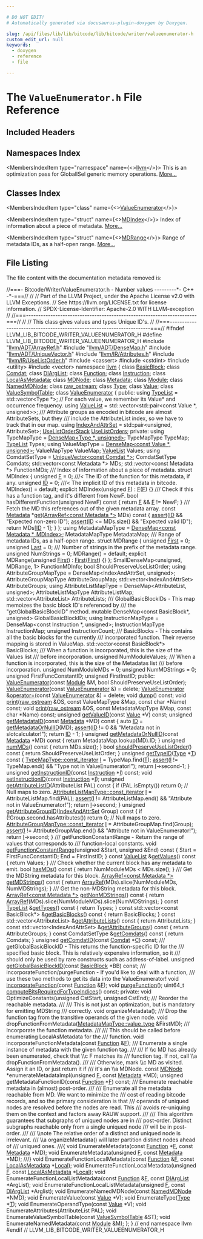 ```yaml
---

# DO NOT EDIT!
# Automatically generated via docusaurus-plugin-doxygen by Doxygen.

slug: /api/files/lib/lib/bitcode/lib/bitcode/writer/valueenumerator-h
custom_edit_url: null
keywords:
  - doxygen
  - reference
  - file

---
```





# The `ValueEnumerator.h` File Reference

<DoxygenPage pluginConfig={pluginConfig}>



## Included Headers

<IncludesList>
<IncludesListItem
  filePath="llvm/ADT/ArrayRef.h"
  permalink="/docs/api/files/include/include/llvm/include/llvm/adt/arrayref-h"
  isLocal="true" />
<IncludesListItem
  filePath="llvm/ADT/DenseMap.h"
  permalink="/docs/api/files/include/include/llvm/include/llvm/adt/densemap-h"
  isLocal="true" />
<IncludesListItem
  filePath="llvm/ADT/UniqueVector.h"
  permalink="/docs/api/files/include/include/llvm/include/llvm/adt/uniquevector-h"
  isLocal="true" />
<IncludesListItem
  filePath="llvm/IR/Attributes.h"
  permalink="/docs/api/files/include/include/llvm/include/llvm/ir/attributes-h"
  isLocal="true" />
<IncludesListItem
  filePath="llvm/IR/UseListOrder.h"
  permalink="/docs/api/files/include/include/llvm/include/llvm/ir/uselistorder-h"
  isLocal="true" />
<IncludesListItem
  filePath="cassert"
  permalink=""
  isLocal="false" />
<IncludesListItem
  filePath="cstdint"
  permalink=""
  isLocal="false" />
<IncludesListItem
  filePath="utility"
  permalink=""
  isLocal="false" />
<IncludesListItem
  filePath="vector"
  permalink=""
  isLocal="false" />
</IncludesList>

## Namespaces Index

<MembersIndex>

<MembersIndexItem
  type="namespace"
  name={<><a href="/docs/api/namespaces/llvm">llvm</a></>}>
This is an optimization pass for GlobalISel generic memory operations. <a href="/docs/api/namespaces/llvm/#details">More...</a>
</MembersIndexItem>

</MembersIndex>

## Classes Index

<MembersIndex>

<MembersIndexItem
  type="class"
  name={<><a href="/docs/api/classes/llvm/valueenumerator">ValueEnumerator</a></>}>
</MembersIndexItem>

<MembersIndexItem
  type="struct"
  name={<><a href="/docs/api/structs/llvm/valueenumerator/mdindex">MDIndex</a></>}>
Index of information about a piece of metadata. <a href="/docs/api/structs/llvm/valueenumerator/mdindex/#details">More...</a>
</MembersIndexItem>

<MembersIndexItem
  type="struct"
  name={<><a href="/docs/api/structs/llvm/valueenumerator/mdrange">MDRange</a></>}>
Range of metadata IDs, as a half-open range. <a href="/docs/api/structs/llvm/valueenumerator/mdrange/#details">More...</a>
</MembersIndexItem>

</MembersIndex>


## File Listing

The file content with the documentation metadata removed is:

<ProgramListing>

<Link id="l00001" /><CodeLine lineNumber="1"><span class="doxyHighlightComment">//===- Bitcode/Writer/ValueEnumerator.h - Number values ---------&#42;- C++ -&#42;-===//</span></CodeLine>
<Link id="l00002" /><CodeLine lineNumber="2"><span class="doxyHighlightComment">//</span></CodeLine>
<Link id="l00003" /><CodeLine lineNumber="3"><span class="doxyHighlightComment">// Part of the LLVM Project, under the Apache License v2.0 with LLVM Exceptions.</span></CodeLine>
<Link id="l00004" /><CodeLine lineNumber="4"><span class="doxyHighlightComment">// See https://llvm.org/LICENSE.txt for license information.</span></CodeLine>
<Link id="l00005" /><CodeLine lineNumber="5"><span class="doxyHighlightComment">// SPDX-License-Identifier: Apache-2.0 WITH LLVM-exception</span></CodeLine>
<Link id="l00006" /><CodeLine lineNumber="6"><span class="doxyHighlightComment">//</span></CodeLine>
<Link id="l00007" /><CodeLine lineNumber="7"><span class="doxyHighlightComment">//===----------------------------------------------------------------------===//</span></CodeLine>
<Link id="l00008" /><CodeLine lineNumber="8"><span class="doxyHighlightComment">//</span></CodeLine>
<Link id="l00009" /><CodeLine lineNumber="9"><span class="doxyHighlightComment">// This class gives values and types Unique ID&#39;s.</span></CodeLine>
<Link id="l00010" /><CodeLine lineNumber="10"><span class="doxyHighlightComment">//</span></CodeLine>
<Link id="l00011" /><CodeLine lineNumber="11"><span class="doxyHighlightComment">//===----------------------------------------------------------------------===//</span></CodeLine>
<Link id="l00012" /><CodeLine lineNumber="12"></CodeLine>
<Link id="l00013" /><CodeLine lineNumber="13"><span class="doxyHighlightPreprocessor">#ifndef LLVM&#95;LIB&#95;BITCODE&#95;WRITER&#95;VALUEENUMERATOR&#95;H</span></CodeLine>
<Link id="l00014" /><CodeLine lineNumber="14"><span class="doxyHighlightPreprocessor">#define LLVM&#95;LIB&#95;BITCODE&#95;WRITER&#95;VALUEENUMERATOR&#95;H</span></CodeLine>
<Link id="l00015" /><CodeLine lineNumber="15"></CodeLine>
<Link id="l00016" /><CodeLine lineNumber="16"><span class="doxyHighlightPreprocessor">#include &quot;<a href="/docs/api/files/include/include/llvm/include/llvm/adt/arrayref-h">llvm/ADT/ArrayRef.h</a>&quot;</span></CodeLine>
<Link id="l00017" /><CodeLine lineNumber="17"><span class="doxyHighlightPreprocessor">#include &quot;<a href="/docs/api/files/include/include/llvm/include/llvm/adt/densemap-h">llvm/ADT/DenseMap.h</a>&quot;</span></CodeLine>
<Link id="l00018" /><CodeLine lineNumber="18"><span class="doxyHighlightPreprocessor">#include &quot;<a href="/docs/api/files/include/include/llvm/include/llvm/adt/uniquevector-h">llvm/ADT/UniqueVector.h</a>&quot;</span></CodeLine>
<Link id="l00019" /><CodeLine lineNumber="19"><span class="doxyHighlightPreprocessor">#include &quot;<a href="/docs/api/files/include/include/llvm/include/llvm/ir/attributes-h">llvm/IR/Attributes.h</a>&quot;</span></CodeLine>
<Link id="l00020" /><CodeLine lineNumber="20"><span class="doxyHighlightPreprocessor">#include &quot;<a href="/docs/api/files/include/include/llvm/include/llvm/ir/uselistorder-h">llvm/IR/UseListOrder.h</a>&quot;</span></CodeLine>
<Link id="l00021" /><CodeLine lineNumber="21"><span class="doxyHighlightPreprocessor">#include &lt;cassert&gt;</span></CodeLine>
<Link id="l00022" /><CodeLine lineNumber="22"><span class="doxyHighlightPreprocessor">#include &lt;cstdint&gt;</span></CodeLine>
<Link id="l00023" /><CodeLine lineNumber="23"><span class="doxyHighlightPreprocessor">#include &lt;utility&gt;</span></CodeLine>
<Link id="l00024" /><CodeLine lineNumber="24"><span class="doxyHighlightPreprocessor">#include &lt;vector&gt;</span></CodeLine>
<Link id="l00025" /><CodeLine lineNumber="25"></CodeLine>
<Link id="l00026" /><CodeLine lineNumber="26"><span class="doxyHighlightKeyword">namespace </span><span class="doxyHighlight"><a href="/docs/api/namespaces/llvm">llvm</a> &#123;</span></CodeLine>
<Link id="l00027" /><CodeLine lineNumber="27"></CodeLine>
<Link id="l00028" /><CodeLine lineNumber="28"><span class="doxyHighlightKeyword">class </span><span class="doxyHighlight"><a href="/docs/api/classes/llvm/basicblock">BasicBlock</a>;</span></CodeLine>
<Link id="l00029" /><CodeLine lineNumber="29"><span class="doxyHighlightKeyword">class </span><span class="doxyHighlight"><a href="/docs/api/classes/llvm/comdat">Comdat</a>;</span></CodeLine>
<Link id="l00030" /><CodeLine lineNumber="30"><span class="doxyHighlightKeyword">class </span><span class="doxyHighlight"><a href="/docs/api/classes/llvm/diarglist">DIArgList</a>;</span></CodeLine>
<Link id="l00031" /><CodeLine lineNumber="31"><span class="doxyHighlightKeyword">class </span><span class="doxyHighlight"><a href="/docs/api/classes/llvm/function">Function</a>;</span></CodeLine>
<Link id="l00032" /><CodeLine lineNumber="32"><span class="doxyHighlightKeyword">class </span><span class="doxyHighlight"><a href="/docs/api/classes/llvm/instruction">Instruction</a>;</span></CodeLine>
<Link id="l00033" /><CodeLine lineNumber="33"><span class="doxyHighlightKeyword">class </span><span class="doxyHighlight"><a href="/docs/api/classes/llvm/localasmetadata">LocalAsMetadata</a>;</span></CodeLine>
<Link id="l00034" /><CodeLine lineNumber="34"><span class="doxyHighlightKeyword">class </span><span class="doxyHighlight"><a href="/docs/api/classes/llvm/mdnode">MDNode</a>;</span></CodeLine>
<Link id="l00035" /><CodeLine lineNumber="35"><span class="doxyHighlightKeyword">class </span><span class="doxyHighlight"><a href="/docs/api/classes/llvm/metadata">Metadata</a>;</span></CodeLine>
<Link id="l00036" /><CodeLine lineNumber="36"><span class="doxyHighlightKeyword">class </span><span class="doxyHighlight"><a href="/docs/api/classes/llvm/module">Module</a>;</span></CodeLine>
<Link id="l00037" /><CodeLine lineNumber="37"><span class="doxyHighlightKeyword">class </span><span class="doxyHighlight"><a href="/docs/api/classes/llvm/namedmdnode">NamedMDNode</a>;</span></CodeLine>
<Link id="l00038" /><CodeLine lineNumber="38"><span class="doxyHighlightKeyword">class </span><span class="doxyHighlight"><a href="/docs/api/classes/llvm/raw-ostream">raw&#95;ostream</a>;</span></CodeLine>
<Link id="l00039" /><CodeLine lineNumber="39"><span class="doxyHighlightKeyword">class </span><span class="doxyHighlight"><a href="/docs/api/classes/llvm/type">Type</a>;</span></CodeLine>
<Link id="l00040" /><CodeLine lineNumber="40"><span class="doxyHighlightKeyword">class </span><span class="doxyHighlight"><a href="/docs/api/classes/llvm/value">Value</a>;</span></CodeLine>
<Link id="l00041" /><CodeLine lineNumber="41"><span class="doxyHighlightKeyword">class </span><span class="doxyHighlight"><a href="/docs/api/classes/llvm/valuesymboltable">ValueSymbolTable</a>;</span></CodeLine>
<Link id="l00042" /><CodeLine lineNumber="42"></CodeLine>
<Link id="l00043" /><CodeLine lineNumber="43" lineLink="/docs/api/classes/llvm/valueenumerator"><span class="doxyHighlightKeyword">class </span><span class="doxyHighlight"><a href="/docs/api/classes/llvm/valueenumerator/#a943584f0c65b24cfb9cbbca6d86fa75a">ValueEnumerator</a> &#123;</span></CodeLine>
<Link id="l00044" /><CodeLine lineNumber="44"><span class="doxyHighlightKeyword">public</span><span class="doxyHighlight">:</span></CodeLine>
<Link id="l00045" /><CodeLine lineNumber="45" lineLink="/docs/api/classes/llvm/valueenumerator/#af1f12b99eeccb9b1dd4472bcefabad1b"><span class="doxyHighlight">  </span><span class="doxyHighlightKeyword">using </span><span class="doxyHighlight"><a href="/docs/api/classes/llvm/valueenumerator/#af1f12b99eeccb9b1dd4472bcefabad1b">TypeList</a> = std::vector&lt;Type &#42;&gt;;</span></CodeLine>
<Link id="l00046" /><CodeLine lineNumber="46"></CodeLine>
<Link id="l00047" /><CodeLine lineNumber="47"><span class="doxyHighlight">  </span><span class="doxyHighlightComment">// For each value, we remember its Value&#42; and occurrence frequency.</span></CodeLine>
<Link id="l00048" /><CodeLine lineNumber="48" lineLink="/docs/api/classes/llvm/valueenumerator/#a0fe0a0018aa9c5260a799727afa6c079"><span class="doxyHighlight">  </span><span class="doxyHighlightKeyword">using </span><span class="doxyHighlight"><a href="/docs/api/classes/llvm/valueenumerator/#a0fe0a0018aa9c5260a799727afa6c079">ValueList</a> = std::vector&lt;std::pair&lt;const Value &#42;, unsigned&gt;&gt;;</span></CodeLine>
<Link id="l00049" /><CodeLine lineNumber="49"></CodeLine>
<Link id="l00050" /><CodeLine lineNumber="50"><span class="doxyHighlightComment">  /// Attribute groups as encoded in bitcode are almost AttributeSets, but they</span></CodeLine>
<Link id="l00051" /><CodeLine lineNumber="51"><span class="doxyHighlightComment">  /// include the AttributeList index, so we have to track that in our map.</span></CodeLine>
<Link id="l00052" /><CodeLine lineNumber="52" lineLink="/docs/api/classes/llvm/valueenumerator/#af5fc71f83729ad4bf795aa0ef06b2e11"><span class="doxyHighlight">  </span><span class="doxyHighlightKeyword">using </span><span class="doxyHighlight"><a href="/docs/api/classes/llvm/valueenumerator/#af5fc71f83729ad4bf795aa0ef06b2e11">IndexAndAttrSet</a> = std::pair&lt;unsigned, AttributeSet&gt;;</span></CodeLine>
<Link id="l00053" /><CodeLine lineNumber="53"></CodeLine>
<Link id="l00054" /><CodeLine lineNumber="54" lineLink="/docs/api/classes/llvm/valueenumerator/#a27e5f9f24424e3eb4c56c3531f51dad4"><span class="doxyHighlight">  <a href="/docs/api/namespaces/llvm/#a9a43e3984f6c051e29ffdf7b92db894f">UseListOrderStack</a> <a href="/docs/api/classes/llvm/valueenumerator/#a27e5f9f24424e3eb4c56c3531f51dad4">UseListOrders</a>;</span></CodeLine>
<Link id="l00055" /><CodeLine lineNumber="55"></CodeLine>
<Link id="l00056" /><CodeLine lineNumber="56"><span class="doxyHighlightKeyword">private</span><span class="doxyHighlight">:</span></CodeLine>
<Link id="l00057" /><CodeLine lineNumber="57"><span class="doxyHighlight">  </span><span class="doxyHighlightKeyword">using </span><span class="doxyHighlight">TypeMapType = <a href="/docs/api/classes/llvm/densemap">DenseMap&lt;Type &#42;, unsigned&gt;</a>;</span></CodeLine>
<Link id="l00058" /><CodeLine lineNumber="58"><span class="doxyHighlight">  TypeMapType TypeMap;</span></CodeLine>
<Link id="l00059" /><CodeLine lineNumber="59"><span class="doxyHighlight">  <a href="/docs/api/classes/llvm/valueenumerator/#af1f12b99eeccb9b1dd4472bcefabad1b">TypeList</a> Types;</span></CodeLine>
<Link id="l00060" /><CodeLine lineNumber="60"></CodeLine>
<Link id="l00061" /><CodeLine lineNumber="61"><span class="doxyHighlight">  </span><span class="doxyHighlightKeyword">using </span><span class="doxyHighlight">ValueMapType = <a href="/docs/api/classes/llvm/densemap">DenseMap&lt;const Value &#42;, unsigned&gt;</a>;</span></CodeLine>
<Link id="l00062" /><CodeLine lineNumber="62"><span class="doxyHighlight">  ValueMapType ValueMap;</span></CodeLine>
<Link id="l00063" /><CodeLine lineNumber="63"><span class="doxyHighlight">  <a href="/docs/api/classes/llvm/valueenumerator/#a0fe0a0018aa9c5260a799727afa6c079">ValueList</a> Values;</span></CodeLine>
<Link id="l00064" /><CodeLine lineNumber="64"></CodeLine>
<Link id="l00065" /><CodeLine lineNumber="65"><span class="doxyHighlight">  </span><span class="doxyHighlightKeyword">using </span><span class="doxyHighlight">ComdatSetType = <a href="/docs/api/classes/llvm/uniquevector">UniqueVector&lt;const Comdat &#42;&gt;</a>;</span></CodeLine>
<Link id="l00066" /><CodeLine lineNumber="66"><span class="doxyHighlight">  ComdatSetType Comdats;</span></CodeLine>
<Link id="l00067" /><CodeLine lineNumber="67"></CodeLine>
<Link id="l00068" /><CodeLine lineNumber="68"><span class="doxyHighlight">  std::vector&lt;const Metadata &#42;&gt; MDs;</span></CodeLine>
<Link id="l00069" /><CodeLine lineNumber="69"><span class="doxyHighlight">  std::vector&lt;const Metadata &#42;&gt; FunctionMDs;</span></CodeLine>
<Link id="l00070" /><CodeLine lineNumber="70"></CodeLine>
<Link id="l00071" /><CodeLine lineNumber="71"><span class="doxyHighlightComment">  /// Index of information about a piece of metadata.</span></CodeLine>
<Link id="l00072" /><CodeLine lineNumber="72"><span class="doxyHighlight">  </span><span class="doxyHighlightKeyword">struct </span><span class="doxyHighlight">MDIndex &#123;</span></CodeLine>
<Link id="l00073" /><CodeLine lineNumber="73"><span class="doxyHighlight">    </span><span class="doxyHighlightKeywordType">unsigned</span><span class="doxyHighlight"> <a href="/docs/api/files/lib/lib/support/md5-cpp/#a96d73bbd7af15cb1fc38c3f4a3bd82e9">F</a> = 0;  </span><span class="doxyHighlightComment">///&lt; The ID of the function for this metadata, if any.</span></CodeLine>
<Link id="l00074" /><CodeLine lineNumber="74"><span class="doxyHighlight">    </span><span class="doxyHighlightKeywordType">unsigned</span><span class="doxyHighlight"> <a href="/docs/api/namespaces/llvm/callingconv/#abdf8cf606905c10634e831390981b0ed">ID</a> = 0; </span><span class="doxyHighlightComment">///&lt; The implicit ID of this metadata in bitcode.</span></CodeLine>
<Link id="l00075" /><CodeLine lineNumber="75"></CodeLine>
<Link id="l00076" /><CodeLine lineNumber="76"><span class="doxyHighlight">    MDIndex() = </span><span class="doxyHighlightKeywordFlow">default</span><span class="doxyHighlight">;</span></CodeLine>
<Link id="l00077" /><CodeLine lineNumber="77"><span class="doxyHighlight">    </span><span class="doxyHighlightKeyword">explicit</span><span class="doxyHighlight"> MDIndex(</span><span class="doxyHighlightKeywordType">unsigned</span><span class="doxyHighlight"> <a href="/docs/api/files/lib/lib/support/md5-cpp/#a96d73bbd7af15cb1fc38c3f4a3bd82e9">F</a>) : <a href="/docs/api/files/lib/lib/support/md5-cpp/#a96d73bbd7af15cb1fc38c3f4a3bd82e9">F</a>(<a href="/docs/api/files/lib/lib/support/md5-cpp/#a96d73bbd7af15cb1fc38c3f4a3bd82e9">F</a>) &#123;&#125;</span></CodeLine>
<Link id="l00078" /><CodeLine lineNumber="78"></CodeLine>
<Link id="l00079" /><CodeLine lineNumber="79"><span class="doxyHighlightComment">    /// Check if this has a function tag, and it&#39;s different from NewF.</span></CodeLine>
<Link id="l00080" /><CodeLine lineNumber="80"><span class="doxyHighlight">    </span><span class="doxyHighlightKeywordType">bool</span><span class="doxyHighlight"> hasDifferentFunction(</span><span class="doxyHighlightKeywordType">unsigned</span><span class="doxyHighlight"> NewF)</span><span class="doxyHighlightKeyword"> const </span><span class="doxyHighlight">&#123; </span><span class="doxyHighlightKeywordFlow">return</span><span class="doxyHighlight"> <a href="/docs/api/files/lib/lib/support/md5-cpp/#a96d73bbd7af15cb1fc38c3f4a3bd82e9">F</a> &amp;&amp; <a href="/docs/api/files/lib/lib/support/md5-cpp/#a96d73bbd7af15cb1fc38c3f4a3bd82e9">F</a> != NewF; &#125;</span></CodeLine>
<Link id="l00081" /><CodeLine lineNumber="81"></CodeLine>
<Link id="l00082" /><CodeLine lineNumber="82"><span class="doxyHighlightComment">    /// Fetch the MD this references out of the given metadata array.</span></CodeLine>
<Link id="l00083" /><CodeLine lineNumber="83"><span class="doxyHighlight">    </span><span class="doxyHighlightKeyword">const</span><span class="doxyHighlight"> <a href="/docs/api/classes/llvm/metadata">Metadata</a> &#42;<a href="/docs/api/namespaces/llvm/#a73257f51950d9ea50955e3fb9c724a25">get</a>(<a href="/docs/api/classes/llvm/arrayref">ArrayRef&lt;const Metadata &#42;&gt;</a> MDs)</span><span class="doxyHighlightKeyword"> const </span><span class="doxyHighlight">&#123;</span></CodeLine>
<Link id="l00084" /><CodeLine lineNumber="84"><span class="doxyHighlight">      <a href="/docs/api/files/lib/lib/target/lib/target/amdgpu/silowercontrolflow-cpp/#a4868c5d81c5ccc98c47aeab6244346a0">assert</a>(<a href="/docs/api/namespaces/llvm/callingconv/#abdf8cf606905c10634e831390981b0ed">ID</a> &amp;&amp; </span><span class="doxyHighlightStringLiteral">&quot;Expected non-zero ID&quot;</span><span class="doxyHighlight">);</span></CodeLine>
<Link id="l00085" /><CodeLine lineNumber="85"><span class="doxyHighlight">      <a href="/docs/api/files/lib/lib/target/lib/target/amdgpu/silowercontrolflow-cpp/#a4868c5d81c5ccc98c47aeab6244346a0">assert</a>(<a href="/docs/api/namespaces/llvm/callingconv/#abdf8cf606905c10634e831390981b0ed">ID</a> &lt;= MDs.size() &amp;&amp; </span><span class="doxyHighlightStringLiteral">&quot;Expected valid ID&quot;</span><span class="doxyHighlight">);</span></CodeLine>
<Link id="l00086" /><CodeLine lineNumber="86"><span class="doxyHighlight">      </span><span class="doxyHighlightKeywordFlow">return</span><span class="doxyHighlight"> MDs&#91;<a href="/docs/api/namespaces/llvm/callingconv/#abdf8cf606905c10634e831390981b0ed">ID</a> - 1&#93;;</span></CodeLine>
<Link id="l00087" /><CodeLine lineNumber="87"><span class="doxyHighlight">    &#125;</span></CodeLine>
<Link id="l00088" /><CodeLine lineNumber="88"><span class="doxyHighlight">  &#125;;</span></CodeLine>
<Link id="l00089" /><CodeLine lineNumber="89"></CodeLine>
<Link id="l00090" /><CodeLine lineNumber="90"><span class="doxyHighlight">  </span><span class="doxyHighlightKeyword">using </span><span class="doxyHighlight">MetadataMapType = <a href="/docs/api/classes/llvm/densemap">DenseMap&lt;const Metadata &#42;, MDIndex&gt;</a>;</span></CodeLine>
<Link id="l00091" /><CodeLine lineNumber="91"><span class="doxyHighlight">  MetadataMapType MetadataMap;</span></CodeLine>
<Link id="l00092" /><CodeLine lineNumber="92"></CodeLine>
<Link id="l00093" /><CodeLine lineNumber="93"><span class="doxyHighlightComment">  /// Range of metadata IDs, as a half-open range.</span></CodeLine>
<Link id="l00094" /><CodeLine lineNumber="94"><span class="doxyHighlight">  </span><span class="doxyHighlightKeyword">struct </span><span class="doxyHighlight">MDRange &#123;</span></CodeLine>
<Link id="l00095" /><CodeLine lineNumber="95"><span class="doxyHighlight">    </span><span class="doxyHighlightKeywordType">unsigned</span><span class="doxyHighlight"> <a href="/docs/api/namespaces/llvm/#a9eb4f5b98b70ee4fab9614ed58282c1fa7fb55ed0b7a30342ba6da306428cae04">First</a> = 0;</span></CodeLine>
<Link id="l00096" /><CodeLine lineNumber="96"><span class="doxyHighlight">    </span><span class="doxyHighlightKeywordType">unsigned</span><span class="doxyHighlight"> <a href="/docs/api/namespaces/llvm/#ac10d13c57a7adf4a1f140afd5321309bad55b30607c2a9a2616347d6edb789f6b">Last</a> = 0;</span></CodeLine>
<Link id="l00097" /><CodeLine lineNumber="97"></CodeLine>
<Link id="l00098" /><CodeLine lineNumber="98"><span class="doxyHighlightComment">    /// Number of strings in the prefix of the metadata range.</span></CodeLine>
<Link id="l00099" /><CodeLine lineNumber="99"><span class="doxyHighlight">    </span><span class="doxyHighlightKeywordType">unsigned</span><span class="doxyHighlight"> NumStrings = 0;</span></CodeLine>
<Link id="l00100" /><CodeLine lineNumber="100"></CodeLine>
<Link id="l00101" /><CodeLine lineNumber="101"><span class="doxyHighlight">    MDRange() = </span><span class="doxyHighlightKeywordFlow">default</span><span class="doxyHighlight">;</span></CodeLine>
<Link id="l00102" /><CodeLine lineNumber="102"><span class="doxyHighlight">    </span><span class="doxyHighlightKeyword">explicit</span><span class="doxyHighlight"> MDRange(</span><span class="doxyHighlightKeywordType">unsigned</span><span class="doxyHighlight"> <a href="/docs/api/namespaces/llvm/#a9eb4f5b98b70ee4fab9614ed58282c1fa7fb55ed0b7a30342ba6da306428cae04">First</a>) : <a href="/docs/api/namespaces/llvm/#a9eb4f5b98b70ee4fab9614ed58282c1fa7fb55ed0b7a30342ba6da306428cae04">First</a>(<a href="/docs/api/namespaces/llvm/#a9eb4f5b98b70ee4fab9614ed58282c1fa7fb55ed0b7a30342ba6da306428cae04">First</a>) &#123;&#125;</span></CodeLine>
<Link id="l00103" /><CodeLine lineNumber="103"><span class="doxyHighlight">  &#125;;</span></CodeLine>
<Link id="l00104" /><CodeLine lineNumber="104"><span class="doxyHighlight">  SmallDenseMap&lt;unsigned, MDRange, 1&gt; FunctionMDInfo;</span></CodeLine>
<Link id="l00105" /><CodeLine lineNumber="105"></CodeLine>
<Link id="l00106" /><CodeLine lineNumber="106"><span class="doxyHighlight">  </span><span class="doxyHighlightKeywordType">bool</span><span class="doxyHighlight"> ShouldPreserveUseListOrder;</span></CodeLine>
<Link id="l00107" /><CodeLine lineNumber="107"></CodeLine>
<Link id="l00108" /><CodeLine lineNumber="108"><span class="doxyHighlight">  </span><span class="doxyHighlightKeyword">using </span><span class="doxyHighlight">AttributeGroupMapType = DenseMap&lt;IndexAndAttrSet, unsigned&gt;;</span></CodeLine>
<Link id="l00109" /><CodeLine lineNumber="109"><span class="doxyHighlight">  AttributeGroupMapType AttributeGroupMap;</span></CodeLine>
<Link id="l00110" /><CodeLine lineNumber="110"><span class="doxyHighlight">  std::vector&lt;IndexAndAttrSet&gt; AttributeGroups;</span></CodeLine>
<Link id="l00111" /><CodeLine lineNumber="111"></CodeLine>
<Link id="l00112" /><CodeLine lineNumber="112"><span class="doxyHighlight">  </span><span class="doxyHighlightKeyword">using </span><span class="doxyHighlight">AttributeListMapType = DenseMap&lt;AttributeList, unsigned&gt;;</span></CodeLine>
<Link id="l00113" /><CodeLine lineNumber="113"><span class="doxyHighlight">  AttributeListMapType AttributeListMap;</span></CodeLine>
<Link id="l00114" /><CodeLine lineNumber="114"><span class="doxyHighlight">  std::vector&lt;AttributeList&gt; AttributeLists;</span></CodeLine>
<Link id="l00115" /><CodeLine lineNumber="115"></CodeLine>
<Link id="l00116" /><CodeLine lineNumber="116"><span class="doxyHighlightComment">  /// GlobalBasicBlockIDs - This map memoizes the basic block ID&#39;s referenced by</span></CodeLine>
<Link id="l00117" /><CodeLine lineNumber="117"><span class="doxyHighlightComment">  /// the &quot;getGlobalBasicBlockID&quot; method.</span></CodeLine>
<Link id="l00118" /><CodeLine lineNumber="118"><span class="doxyHighlight">  </span><span class="doxyHighlightKeyword">mutable</span><span class="doxyHighlight"> DenseMap&lt;const BasicBlock&#42;, unsigned&gt; GlobalBasicBlockIDs;</span></CodeLine>
<Link id="l00119" /><CodeLine lineNumber="119"></CodeLine>
<Link id="l00120" /><CodeLine lineNumber="120"><span class="doxyHighlight">  </span><span class="doxyHighlightKeyword">using </span><span class="doxyHighlight">InstructionMapType = DenseMap&lt;const Instruction &#42;, unsigned&gt;;</span></CodeLine>
<Link id="l00121" /><CodeLine lineNumber="121"><span class="doxyHighlight">  InstructionMapType InstructionMap;</span></CodeLine>
<Link id="l00122" /><CodeLine lineNumber="122"><span class="doxyHighlight">  </span><span class="doxyHighlightKeywordType">unsigned</span><span class="doxyHighlight"> InstructionCount;</span></CodeLine>
<Link id="l00123" /><CodeLine lineNumber="123"></CodeLine>
<Link id="l00124" /><CodeLine lineNumber="124"><span class="doxyHighlightComment">  /// BasicBlocks - This contains all the basic blocks for the currently</span></CodeLine>
<Link id="l00125" /><CodeLine lineNumber="125"><span class="doxyHighlightComment">  /// incorporated function.  Their reverse mapping is stored in ValueMap.</span></CodeLine>
<Link id="l00126" /><CodeLine lineNumber="126"><span class="doxyHighlight">  std::vector&lt;const BasicBlock&#42;&gt; BasicBlocks;</span></CodeLine>
<Link id="l00127" /><CodeLine lineNumber="127"></CodeLine>
<Link id="l00128" /><CodeLine lineNumber="128"><span class="doxyHighlightComment">  /// When a function is incorporated, this is the size of the Values list</span></CodeLine>
<Link id="l00129" /><CodeLine lineNumber="129"><span class="doxyHighlightComment">  /// before incorporation.</span></CodeLine>
<Link id="l00130" /><CodeLine lineNumber="130"><span class="doxyHighlight">  </span><span class="doxyHighlightKeywordType">unsigned</span><span class="doxyHighlight"> NumModuleValues;</span></CodeLine>
<Link id="l00131" /><CodeLine lineNumber="131"></CodeLine>
<Link id="l00132" /><CodeLine lineNumber="132"><span class="doxyHighlightComment">  /// When a function is incorporated, this is the size of the Metadatas list</span></CodeLine>
<Link id="l00133" /><CodeLine lineNumber="133"><span class="doxyHighlightComment">  /// before incorporation.</span></CodeLine>
<Link id="l00134" /><CodeLine lineNumber="134"><span class="doxyHighlight">  </span><span class="doxyHighlightKeywordType">unsigned</span><span class="doxyHighlight"> NumModuleMDs = 0;</span></CodeLine>
<Link id="l00135" /><CodeLine lineNumber="135"><span class="doxyHighlight">  </span><span class="doxyHighlightKeywordType">unsigned</span><span class="doxyHighlight"> NumMDStrings = 0;</span></CodeLine>
<Link id="l00136" /><CodeLine lineNumber="136"></CodeLine>
<Link id="l00137" /><CodeLine lineNumber="137"><span class="doxyHighlight">  </span><span class="doxyHighlightKeywordType">unsigned</span><span class="doxyHighlight"> FirstFuncConstantID;</span></CodeLine>
<Link id="l00138" /><CodeLine lineNumber="138"><span class="doxyHighlight">  </span><span class="doxyHighlightKeywordType">unsigned</span><span class="doxyHighlight"> FirstInstID;</span></CodeLine>
<Link id="l00139" /><CodeLine lineNumber="139"></CodeLine>
<Link id="l00140" /><CodeLine lineNumber="140"><span class="doxyHighlightKeyword">public</span><span class="doxyHighlight">:</span></CodeLine>
<Link id="l00141" /><CodeLine lineNumber="141"><span class="doxyHighlight">  <a href="/docs/api/classes/llvm/valueenumerator/#a943584f0c65b24cfb9cbbca6d86fa75a">ValueEnumerator</a>(</span><span class="doxyHighlightKeyword">const</span><span class="doxyHighlight"> <a href="/docs/api/files/lib/lib/codegen/machinecheckdebugify-cpp/#a85892acfa8970627e9bd9c9815f15c25">Module</a> &amp;M, </span><span class="doxyHighlightKeywordType">bool</span><span class="doxyHighlight"> ShouldPreserveUseListOrder);</span></CodeLine>
<Link id="l00142" /><CodeLine lineNumber="142" lineLink="/docs/api/classes/llvm/valueenumerator/#aa788a79a456b2782b6eb28355e60ed20"><span class="doxyHighlight">  <a href="/docs/api/classes/llvm/valueenumerator/#aa788a79a456b2782b6eb28355e60ed20">ValueEnumerator</a>(</span><span class="doxyHighlightKeyword">const</span><span class="doxyHighlight"> <a href="/docs/api/classes/llvm/valueenumerator/#a943584f0c65b24cfb9cbbca6d86fa75a">ValueEnumerator</a> &amp;) = </span><span class="doxyHighlightKeyword">delete</span><span class="doxyHighlight">;</span></CodeLine>
<Link id="l00143" /><CodeLine lineNumber="143" lineLink="/docs/api/classes/llvm/valueenumerator/#add3a39b068cffb1efce95ed3be2ca002"><span class="doxyHighlight">  <a href="/docs/api/classes/llvm/valueenumerator/#a943584f0c65b24cfb9cbbca6d86fa75a">ValueEnumerator</a> &amp;<a href="/docs/api/classes/llvm/valueenumerator/#add3a39b068cffb1efce95ed3be2ca002">operator=</a>(</span><span class="doxyHighlightKeyword">const</span><span class="doxyHighlight"> <a href="/docs/api/classes/llvm/valueenumerator/#a943584f0c65b24cfb9cbbca6d86fa75a">ValueEnumerator</a> &amp;) = </span><span class="doxyHighlightKeyword">delete</span><span class="doxyHighlight">;</span></CodeLine>
<Link id="l00144" /><CodeLine lineNumber="144"></CodeLine>
<Link id="l00145" /><CodeLine lineNumber="145"><span class="doxyHighlight">  </span><span class="doxyHighlightKeywordType">void</span><span class="doxyHighlight"> <a href="/docs/api/classes/llvm/valueenumerator/#ab12a7ef156bf7b362cc00571276f2f1a">dump</a>() </span><span class="doxyHighlightKeyword">const</span><span class="doxyHighlight">;</span></CodeLine>
<Link id="l00146" /><CodeLine lineNumber="146"><span class="doxyHighlight">  </span><span class="doxyHighlightKeywordType">void</span><span class="doxyHighlight"> <a href="/docs/api/classes/llvm/valueenumerator/#a29d1924e4ba18c2dcbb6af2582f889a3">print</a>(<a href="/docs/api/classes/llvm/raw-ostream">raw&#95;ostream</a> &amp;OS, </span><span class="doxyHighlightKeyword">const</span><span class="doxyHighlight"> ValueMapType &amp;Map, </span><span class="doxyHighlightKeyword">const</span><span class="doxyHighlight"> </span><span class="doxyHighlightKeywordType">char</span><span class="doxyHighlight"> &#42;Name) </span><span class="doxyHighlightKeyword">const</span><span class="doxyHighlight">;</span></CodeLine>
<Link id="l00147" /><CodeLine lineNumber="147"><span class="doxyHighlight">  </span><span class="doxyHighlightKeywordType">void</span><span class="doxyHighlight"> <a href="/docs/api/classes/llvm/valueenumerator/#a29d1924e4ba18c2dcbb6af2582f889a3">print</a>(<a href="/docs/api/classes/llvm/raw-ostream">raw&#95;ostream</a> &amp;OS, </span><span class="doxyHighlightKeyword">const</span><span class="doxyHighlight"> MetadataMapType &amp;Map,</span></CodeLine>
<Link id="l00148" /><CodeLine lineNumber="148"><span class="doxyHighlight">             </span><span class="doxyHighlightKeyword">const</span><span class="doxyHighlight"> </span><span class="doxyHighlightKeywordType">char</span><span class="doxyHighlight"> &#42;Name) </span><span class="doxyHighlightKeyword">const</span><span class="doxyHighlight">;</span></CodeLine>
<Link id="l00149" /><CodeLine lineNumber="149"></CodeLine>
<Link id="l00150" /><CodeLine lineNumber="150"><span class="doxyHighlight">  </span><span class="doxyHighlightKeywordType">unsigned</span><span class="doxyHighlight"> <a href="/docs/api/classes/llvm/valueenumerator/#aa8995efa03208a92f2a60121c5e1e4f7">getValueID</a>(</span><span class="doxyHighlightKeyword">const</span><span class="doxyHighlight"> <a href="/docs/api/classes/llvm/value">Value</a> &#42;V) </span><span class="doxyHighlightKeyword">const</span><span class="doxyHighlight">;</span></CodeLine>
<Link id="l00151" /><CodeLine lineNumber="151"></CodeLine>
<Link id="l00152" /><CodeLine lineNumber="152" lineLink="/docs/api/classes/llvm/valueenumerator/#a25b2bdd945dcdf12c242c190f25555d7"><span class="doxyHighlight">  </span><span class="doxyHighlightKeywordType">unsigned</span><span class="doxyHighlight"> <a href="/docs/api/classes/llvm/valueenumerator/#a25b2bdd945dcdf12c242c190f25555d7">getMetadataID</a>(</span><span class="doxyHighlightKeyword">const</span><span class="doxyHighlight"> <a href="/docs/api/classes/llvm/metadata">Metadata</a> &#42;MD)</span><span class="doxyHighlightKeyword"> const </span><span class="doxyHighlight">&#123;</span></CodeLine>
<Link id="l00153" /><CodeLine lineNumber="153"><span class="doxyHighlight">    </span><span class="doxyHighlightKeyword">auto</span><span class="doxyHighlight"> <a href="/docs/api/namespaces/llvm/callingconv/#abdf8cf606905c10634e831390981b0ed">ID</a> = <a href="/docs/api/classes/llvm/valueenumerator/#ab12ac70e4fd06132bb14e64da12c6a3b">getMetadataOrNullID</a>(MD);</span></CodeLine>
<Link id="l00154" /><CodeLine lineNumber="154"><span class="doxyHighlight">    <a href="/docs/api/files/lib/lib/target/lib/target/amdgpu/silowercontrolflow-cpp/#a4868c5d81c5ccc98c47aeab6244346a0">assert</a>(<a href="/docs/api/namespaces/llvm/callingconv/#abdf8cf606905c10634e831390981b0ed">ID</a> != 0 &amp;&amp; </span><span class="doxyHighlightStringLiteral">&quot;Metadata not in slotcalculator!&quot;</span><span class="doxyHighlight">);</span></CodeLine>
<Link id="l00155" /><CodeLine lineNumber="155"><span class="doxyHighlight">    </span><span class="doxyHighlightKeywordFlow">return</span><span class="doxyHighlight"> <a href="/docs/api/namespaces/llvm/callingconv/#abdf8cf606905c10634e831390981b0ed">ID</a> - 1;</span></CodeLine>
<Link id="l00156" /><CodeLine lineNumber="156"><span class="doxyHighlight">  &#125;</span></CodeLine>
<Link id="l00157" /><CodeLine lineNumber="157"></CodeLine>
<Link id="l00158" /><CodeLine lineNumber="158" lineLink="/docs/api/classes/llvm/valueenumerator/#ab12ac70e4fd06132bb14e64da12c6a3b"><span class="doxyHighlight">  </span><span class="doxyHighlightKeywordType">unsigned</span><span class="doxyHighlight"> <a href="/docs/api/classes/llvm/valueenumerator/#ab12ac70e4fd06132bb14e64da12c6a3b">getMetadataOrNullID</a>(</span><span class="doxyHighlightKeyword">const</span><span class="doxyHighlight"> <a href="/docs/api/classes/llvm/metadata">Metadata</a> &#42;MD)</span><span class="doxyHighlightKeyword"> const </span><span class="doxyHighlight">&#123;</span></CodeLine>
<Link id="l00159" /><CodeLine lineNumber="159"><span class="doxyHighlight">    </span><span class="doxyHighlightKeywordFlow">return</span><span class="doxyHighlight"> MetadataMap.lookup(MD).ID;</span></CodeLine>
<Link id="l00160" /><CodeLine lineNumber="160"><span class="doxyHighlight">  &#125;</span></CodeLine>
<Link id="l00161" /><CodeLine lineNumber="161"></CodeLine>
<Link id="l00162" /><CodeLine lineNumber="162" lineLink="/docs/api/classes/llvm/valueenumerator/#ac8bbac7078e77a71361582c9321379bf"><span class="doxyHighlight">  </span><span class="doxyHighlightKeywordType">unsigned</span><span class="doxyHighlight"> <a href="/docs/api/classes/llvm/valueenumerator/#ac8bbac7078e77a71361582c9321379bf">numMDs</a>()</span><span class="doxyHighlightKeyword"> const </span><span class="doxyHighlight">&#123; </span><span class="doxyHighlightKeywordFlow">return</span><span class="doxyHighlight"> MDs.size(); &#125;</span></CodeLine>
<Link id="l00163" /><CodeLine lineNumber="163"></CodeLine>
<Link id="l00164" /><CodeLine lineNumber="164" lineLink="/docs/api/classes/llvm/valueenumerator/#ae5825d8cecd3c5c0d9f76812f1876e8f"><span class="doxyHighlight">  </span><span class="doxyHighlightKeywordType">bool</span><span class="doxyHighlight"> <a href="/docs/api/classes/llvm/valueenumerator/#ae5825d8cecd3c5c0d9f76812f1876e8f">shouldPreserveUseListOrder</a>()</span><span class="doxyHighlightKeyword"> const </span><span class="doxyHighlight">&#123; </span><span class="doxyHighlightKeywordFlow">return</span><span class="doxyHighlight"> ShouldPreserveUseListOrder; &#125;</span></CodeLine>
<Link id="l00165" /><CodeLine lineNumber="165"></CodeLine>
<Link id="l00166" /><CodeLine lineNumber="166" lineLink="/docs/api/classes/llvm/valueenumerator/#a11b9e986e58deb839cfdbb43d1ea7119"><span class="doxyHighlight">  </span><span class="doxyHighlightKeywordType">unsigned</span><span class="doxyHighlight"> <a href="/docs/api/classes/llvm/valueenumerator/#a11b9e986e58deb839cfdbb43d1ea7119">getTypeID</a>(<a href="/docs/api/classes/llvm/type">Type</a> &#42;<a href="/docs/api/files/lib/lib/target/lib/target/mips/mips16isellowering-cpp/#a0acb682b8260ab1c60b918599864e2e5">T</a>)</span><span class="doxyHighlightKeyword"> const </span><span class="doxyHighlight">&#123;</span></CodeLine>
<Link id="l00167" /><CodeLine lineNumber="167"><span class="doxyHighlight">    <a href="/docs/api/classes/llvm/densemapbase/#a5784c312872bef21d9344dae0a0e8fc0">TypeMapType::const&#95;iterator</a> <a href="/docs/api/files/lib/lib/support/md5-cpp/#ac0eafdc9ee161b71e7af98af736952fd">I</a> = TypeMap.find(<a href="/docs/api/files/lib/lib/target/lib/target/mips/mips16isellowering-cpp/#a0acb682b8260ab1c60b918599864e2e5">T</a>);</span></CodeLine>
<Link id="l00168" /><CodeLine lineNumber="168"><span class="doxyHighlight">    <a href="/docs/api/files/lib/lib/target/lib/target/amdgpu/silowercontrolflow-cpp/#a4868c5d81c5ccc98c47aeab6244346a0">assert</a>(<a href="/docs/api/files/lib/lib/support/md5-cpp/#ac0eafdc9ee161b71e7af98af736952fd">I</a> != TypeMap.end() &amp;&amp; </span><span class="doxyHighlightStringLiteral">&quot;Type not in ValueEnumerator!&quot;</span><span class="doxyHighlight">);</span></CodeLine>
<Link id="l00169" /><CodeLine lineNumber="169"><span class="doxyHighlight">    </span><span class="doxyHighlightKeywordFlow">return</span><span class="doxyHighlight"> <a href="/docs/api/files/lib/lib/support/md5-cpp/#ac0eafdc9ee161b71e7af98af736952fd">I</a>-&gt;second-1;</span></CodeLine>
<Link id="l00170" /><CodeLine lineNumber="170"><span class="doxyHighlight">  &#125;</span></CodeLine>
<Link id="l00171" /><CodeLine lineNumber="171"></CodeLine>
<Link id="l00172" /><CodeLine lineNumber="172"><span class="doxyHighlight">  </span><span class="doxyHighlightKeywordType">unsigned</span><span class="doxyHighlight"> <a href="/docs/api/classes/llvm/valueenumerator/#a5508ff6840940dced6b0e976fe7f9d90">getInstructionID</a>(</span><span class="doxyHighlightKeyword">const</span><span class="doxyHighlight"> <a href="/docs/api/classes/llvm/instruction">Instruction</a> &#42;<a href="/docs/api/files/lib/lib/support/md5-cpp/#ac0eafdc9ee161b71e7af98af736952fd">I</a>) </span><span class="doxyHighlightKeyword">const</span><span class="doxyHighlight">;</span></CodeLine>
<Link id="l00173" /><CodeLine lineNumber="173"><span class="doxyHighlight">  </span><span class="doxyHighlightKeywordType">void</span><span class="doxyHighlight"> <a href="/docs/api/classes/llvm/valueenumerator/#ac60b56471e50c15103d54d2352b0549a">setInstructionID</a>(</span><span class="doxyHighlightKeyword">const</span><span class="doxyHighlight"> <a href="/docs/api/classes/llvm/instruction">Instruction</a> &#42;<a href="/docs/api/files/lib/lib/support/md5-cpp/#ac0eafdc9ee161b71e7af98af736952fd">I</a>);</span></CodeLine>
<Link id="l00174" /><CodeLine lineNumber="174"></CodeLine>
<Link id="l00175" /><CodeLine lineNumber="175" lineLink="/docs/api/classes/llvm/valueenumerator/#a62665f1ab639a21566eb89d827446efc"><span class="doxyHighlight">  </span><span class="doxyHighlightKeywordType">unsigned</span><span class="doxyHighlight"> <a href="/docs/api/classes/llvm/valueenumerator/#a62665f1ab639a21566eb89d827446efc">getAttributeListID</a>(AttributeList PAL)</span><span class="doxyHighlightKeyword"> const </span><span class="doxyHighlight">&#123;</span></CodeLine>
<Link id="l00176" /><CodeLine lineNumber="176"><span class="doxyHighlight">    </span><span class="doxyHighlightKeywordFlow">if</span><span class="doxyHighlight"> (PAL.isEmpty()) </span><span class="doxyHighlightKeywordFlow">return</span><span class="doxyHighlight"> 0;  </span><span class="doxyHighlightComment">// Null maps to zero.</span></CodeLine>
<Link id="l00177" /><CodeLine lineNumber="177"><span class="doxyHighlight">    <a href="/docs/api/classes/llvm/densemapbase/#a5784c312872bef21d9344dae0a0e8fc0">AttributeListMapType::const&#95;iterator</a> <a href="/docs/api/files/lib/lib/support/md5-cpp/#ac0eafdc9ee161b71e7af98af736952fd">I</a> = AttributeListMap.find(PAL);</span></CodeLine>
<Link id="l00178" /><CodeLine lineNumber="178"><span class="doxyHighlight">    <a href="/docs/api/files/lib/lib/target/lib/target/amdgpu/silowercontrolflow-cpp/#a4868c5d81c5ccc98c47aeab6244346a0">assert</a>(<a href="/docs/api/files/lib/lib/support/md5-cpp/#ac0eafdc9ee161b71e7af98af736952fd">I</a> != AttributeListMap.end() &amp;&amp; </span><span class="doxyHighlightStringLiteral">&quot;Attribute not in ValueEnumerator!&quot;</span><span class="doxyHighlight">);</span></CodeLine>
<Link id="l00179" /><CodeLine lineNumber="179"><span class="doxyHighlight">    </span><span class="doxyHighlightKeywordFlow">return</span><span class="doxyHighlight"> <a href="/docs/api/files/lib/lib/support/md5-cpp/#ac0eafdc9ee161b71e7af98af736952fd">I</a>-&gt;second;</span></CodeLine>
<Link id="l00180" /><CodeLine lineNumber="180"><span class="doxyHighlight">  &#125;</span></CodeLine>
<Link id="l00181" /><CodeLine lineNumber="181"></CodeLine>
<Link id="l00182" /><CodeLine lineNumber="182" lineLink="/docs/api/classes/llvm/valueenumerator/#a8cf159002e0149edd7556094a1588591"><span class="doxyHighlight">  </span><span class="doxyHighlightKeywordType">unsigned</span><span class="doxyHighlight"> <a href="/docs/api/classes/llvm/valueenumerator/#a8cf159002e0149edd7556094a1588591">getAttributeGroupID</a>(<a href="/docs/api/classes/llvm/valueenumerator/#af5fc71f83729ad4bf795aa0ef06b2e11">IndexAndAttrSet</a> Group)</span><span class="doxyHighlightKeyword"> const </span><span class="doxyHighlight">&#123;</span></CodeLine>
<Link id="l00183" /><CodeLine lineNumber="183"><span class="doxyHighlight">    </span><span class="doxyHighlightKeywordFlow">if</span><span class="doxyHighlight"> (!Group.second.hasAttributes())</span></CodeLine>
<Link id="l00184" /><CodeLine lineNumber="184"><span class="doxyHighlight">      </span><span class="doxyHighlightKeywordFlow">return</span><span class="doxyHighlight"> 0; </span><span class="doxyHighlightComment">// Null maps to zero.</span></CodeLine>
<Link id="l00185" /><CodeLine lineNumber="185"><span class="doxyHighlight">    <a href="/docs/api/classes/llvm/densemapbase/#a5784c312872bef21d9344dae0a0e8fc0">AttributeGroupMapType::const&#95;iterator</a> <a href="/docs/api/files/lib/lib/support/md5-cpp/#ac0eafdc9ee161b71e7af98af736952fd">I</a> = AttributeGroupMap.find(Group);</span></CodeLine>
<Link id="l00186" /><CodeLine lineNumber="186"><span class="doxyHighlight">    <a href="/docs/api/files/lib/lib/target/lib/target/amdgpu/silowercontrolflow-cpp/#a4868c5d81c5ccc98c47aeab6244346a0">assert</a>(<a href="/docs/api/files/lib/lib/support/md5-cpp/#ac0eafdc9ee161b71e7af98af736952fd">I</a> != AttributeGroupMap.end() &amp;&amp; </span><span class="doxyHighlightStringLiteral">&quot;Attribute not in ValueEnumerator!&quot;</span><span class="doxyHighlight">);</span></CodeLine>
<Link id="l00187" /><CodeLine lineNumber="187"><span class="doxyHighlight">    </span><span class="doxyHighlightKeywordFlow">return</span><span class="doxyHighlight"> <a href="/docs/api/files/lib/lib/support/md5-cpp/#ac0eafdc9ee161b71e7af98af736952fd">I</a>-&gt;second;</span></CodeLine>
<Link id="l00188" /><CodeLine lineNumber="188"><span class="doxyHighlight">  &#125;</span></CodeLine>
<Link id="l00189" /><CodeLine lineNumber="189"></CodeLine>
<Link id="l00190" /><CodeLine lineNumber="190"><span class="doxyHighlightComment">  /// getFunctionConstantRange - Return the range of values that corresponds to</span></CodeLine>
<Link id="l00191" /><CodeLine lineNumber="191"><span class="doxyHighlightComment">  /// function-local constants.</span></CodeLine>
<Link id="l00192" /><CodeLine lineNumber="192" lineLink="/docs/api/classes/llvm/valueenumerator/#a72bb86567504661cc89bc6ef6ba11d35"><span class="doxyHighlight">  </span><span class="doxyHighlightKeywordType">void</span><span class="doxyHighlight"> <a href="/docs/api/classes/llvm/valueenumerator/#a72bb86567504661cc89bc6ef6ba11d35">getFunctionConstantRange</a>(</span><span class="doxyHighlightKeywordType">unsigned</span><span class="doxyHighlight"> &amp;Start, </span><span class="doxyHighlightKeywordType">unsigned</span><span class="doxyHighlight"> &amp;End)</span><span class="doxyHighlightKeyword"> const </span><span class="doxyHighlight">&#123;</span></CodeLine>
<Link id="l00193" /><CodeLine lineNumber="193"><span class="doxyHighlight">    Start = FirstFuncConstantID;</span></CodeLine>
<Link id="l00194" /><CodeLine lineNumber="194"><span class="doxyHighlight">    End = FirstInstID;</span></CodeLine>
<Link id="l00195" /><CodeLine lineNumber="195"><span class="doxyHighlight">  &#125;</span></CodeLine>
<Link id="l00196" /><CodeLine lineNumber="196"></CodeLine>
<Link id="l00197" /><CodeLine lineNumber="197" lineLink="/docs/api/classes/llvm/valueenumerator/#ab8cb7b0aca5c341264be5b60fdd31a08"><span class="doxyHighlight">  </span><span class="doxyHighlightKeyword">const</span><span class="doxyHighlight"> <a href="/docs/api/classes/llvm/valueenumerator/#a0fe0a0018aa9c5260a799727afa6c079">ValueList</a> &amp;<a href="/docs/api/classes/llvm/valueenumerator/#ab8cb7b0aca5c341264be5b60fdd31a08">getValues</a>()</span><span class="doxyHighlightKeyword"> const </span><span class="doxyHighlight">&#123; </span><span class="doxyHighlightKeywordFlow">return</span><span class="doxyHighlight"> Values; &#125;</span></CodeLine>
<Link id="l00198" /><CodeLine lineNumber="198"></CodeLine>
<Link id="l00199" /><CodeLine lineNumber="199"><span class="doxyHighlightComment">  /// Check whether the current block has any metadata to emit.</span></CodeLine>
<Link id="l00200" /><CodeLine lineNumber="200" lineLink="/docs/api/classes/llvm/valueenumerator/#a92dcc85a07df47f111ec62d6f736d0d6"><span class="doxyHighlight">  </span><span class="doxyHighlightKeywordType">bool</span><span class="doxyHighlight"> <a href="/docs/api/classes/llvm/valueenumerator/#a92dcc85a07df47f111ec62d6f736d0d6">hasMDs</a>()</span><span class="doxyHighlightKeyword"> const </span><span class="doxyHighlight">&#123; </span><span class="doxyHighlightKeywordFlow">return</span><span class="doxyHighlight"> NumModuleMDs &lt; MDs.size(); &#125;</span></CodeLine>
<Link id="l00201" /><CodeLine lineNumber="201"></CodeLine>
<Link id="l00202" /><CodeLine lineNumber="202"><span class="doxyHighlightComment">  /// Get the MDString metadata for this block.</span></CodeLine>
<Link id="l00203" /><CodeLine lineNumber="203" lineLink="/docs/api/classes/llvm/valueenumerator/#af3c334aa19a2653c2248e16fdbf7baa5"><span class="doxyHighlight">  <a href="/docs/api/classes/llvm/arrayref">ArrayRef&lt;const Metadata &#42;&gt;</a> <a href="/docs/api/classes/llvm/valueenumerator/#af3c334aa19a2653c2248e16fdbf7baa5">getMDStrings</a>()</span><span class="doxyHighlightKeyword"> const </span><span class="doxyHighlight">&#123;</span></CodeLine>
<Link id="l00204" /><CodeLine lineNumber="204"><span class="doxyHighlight">    </span><span class="doxyHighlightKeywordFlow">return</span><span class="doxyHighlight"> <a href="/docs/api/namespaces/llvm/#ab9c6b351507d3c0730f4290919d43a12">ArrayRef</a>(MDs).slice(NumModuleMDs, NumMDStrings);</span></CodeLine>
<Link id="l00205" /><CodeLine lineNumber="205"><span class="doxyHighlight">  &#125;</span></CodeLine>
<Link id="l00206" /><CodeLine lineNumber="206"></CodeLine>
<Link id="l00207" /><CodeLine lineNumber="207"><span class="doxyHighlightComment">  /// Get the non-MDString metadata for this block.</span></CodeLine>
<Link id="l00208" /><CodeLine lineNumber="208" lineLink="/docs/api/classes/llvm/valueenumerator/#a326b5159ef65b6cb7ed7e3a6e4d5655f"><span class="doxyHighlight">  <a href="/docs/api/classes/llvm/arrayref">ArrayRef&lt;const Metadata &#42;&gt;</a> <a href="/docs/api/classes/llvm/valueenumerator/#a326b5159ef65b6cb7ed7e3a6e4d5655f">getNonMDStrings</a>()</span><span class="doxyHighlightKeyword"> const </span><span class="doxyHighlight">&#123;</span></CodeLine>
<Link id="l00209" /><CodeLine lineNumber="209"><span class="doxyHighlight">    </span><span class="doxyHighlightKeywordFlow">return</span><span class="doxyHighlight"> <a href="/docs/api/namespaces/llvm/#ab9c6b351507d3c0730f4290919d43a12">ArrayRef</a>(MDs).slice(NumModuleMDs).slice(NumMDStrings);</span></CodeLine>
<Link id="l00210" /><CodeLine lineNumber="210"><span class="doxyHighlight">  &#125;</span></CodeLine>
<Link id="l00211" /><CodeLine lineNumber="211"></CodeLine>
<Link id="l00212" /><CodeLine lineNumber="212" lineLink="/docs/api/classes/llvm/valueenumerator/#af6d16622dd1f8f0b633ada0de7364731"><span class="doxyHighlight">  </span><span class="doxyHighlightKeyword">const</span><span class="doxyHighlight"> <a href="/docs/api/classes/llvm/valueenumerator/#af1f12b99eeccb9b1dd4472bcefabad1b">TypeList</a> &amp;<a href="/docs/api/classes/llvm/valueenumerator/#af6d16622dd1f8f0b633ada0de7364731">getTypes</a>()</span><span class="doxyHighlightKeyword"> const </span><span class="doxyHighlight">&#123; </span><span class="doxyHighlightKeywordFlow">return</span><span class="doxyHighlight"> Types; &#125;</span></CodeLine>
<Link id="l00213" /><CodeLine lineNumber="213"></CodeLine>
<Link id="l00214" /><CodeLine lineNumber="214" lineLink="/docs/api/classes/llvm/valueenumerator/#ac739aae0bdbabbf9fd1a43e4f4d4cc63"><span class="doxyHighlight">  </span><span class="doxyHighlightKeyword">const</span><span class="doxyHighlight"> std::vector&lt;const BasicBlock&#42;&gt; &amp;<a href="/docs/api/classes/llvm/valueenumerator/#ac739aae0bdbabbf9fd1a43e4f4d4cc63">getBasicBlocks</a>()</span><span class="doxyHighlightKeyword"> const </span><span class="doxyHighlight">&#123;</span></CodeLine>
<Link id="l00215" /><CodeLine lineNumber="215"><span class="doxyHighlight">    </span><span class="doxyHighlightKeywordFlow">return</span><span class="doxyHighlight"> BasicBlocks;</span></CodeLine>
<Link id="l00216" /><CodeLine lineNumber="216"><span class="doxyHighlight">  &#125;</span></CodeLine>
<Link id="l00217" /><CodeLine lineNumber="217"></CodeLine>
<Link id="l00218" /><CodeLine lineNumber="218" lineLink="/docs/api/classes/llvm/valueenumerator/#acde174184274dbc2a497e51a22c6172e"><span class="doxyHighlight">  </span><span class="doxyHighlightKeyword">const</span><span class="doxyHighlight"> std::vector&lt;AttributeList&gt; &amp;<a href="/docs/api/classes/llvm/valueenumerator/#acde174184274dbc2a497e51a22c6172e">getAttributeLists</a>()</span><span class="doxyHighlightKeyword"> const </span><span class="doxyHighlight">&#123; </span><span class="doxyHighlightKeywordFlow">return</span><span class="doxyHighlight"> AttributeLists; &#125;</span></CodeLine>
<Link id="l00219" /><CodeLine lineNumber="219"></CodeLine>
<Link id="l00220" /><CodeLine lineNumber="220" lineLink="/docs/api/classes/llvm/valueenumerator/#ab31e06173d50f7ea79d89811c424b650"><span class="doxyHighlight">  </span><span class="doxyHighlightKeyword">const</span><span class="doxyHighlight"> std::vector&lt;IndexAndAttrSet&gt; &amp;<a href="/docs/api/classes/llvm/valueenumerator/#ab31e06173d50f7ea79d89811c424b650">getAttributeGroups</a>()</span><span class="doxyHighlightKeyword"> const </span><span class="doxyHighlight">&#123;</span></CodeLine>
<Link id="l00221" /><CodeLine lineNumber="221"><span class="doxyHighlight">    </span><span class="doxyHighlightKeywordFlow">return</span><span class="doxyHighlight"> AttributeGroups;</span></CodeLine>
<Link id="l00222" /><CodeLine lineNumber="222"><span class="doxyHighlight">  &#125;</span></CodeLine>
<Link id="l00223" /><CodeLine lineNumber="223"></CodeLine>
<Link id="l00224" /><CodeLine lineNumber="224" lineLink="/docs/api/classes/llvm/valueenumerator/#aee712c8c8a1459cbcee91900c8c984d2"><span class="doxyHighlight">  </span><span class="doxyHighlightKeyword">const</span><span class="doxyHighlight"> ComdatSetType &amp;<a href="/docs/api/classes/llvm/valueenumerator/#aee712c8c8a1459cbcee91900c8c984d2">getComdats</a>()</span><span class="doxyHighlightKeyword"> const </span><span class="doxyHighlight">&#123; </span><span class="doxyHighlightKeywordFlow">return</span><span class="doxyHighlight"> Comdats; &#125;</span></CodeLine>
<Link id="l00225" /><CodeLine lineNumber="225"><span class="doxyHighlight">  </span><span class="doxyHighlightKeywordType">unsigned</span><span class="doxyHighlight"> <a href="/docs/api/classes/llvm/valueenumerator/#aa3af8c9852371a303793dc10bf5f6b6c">getComdatID</a>(</span><span class="doxyHighlightKeyword">const</span><span class="doxyHighlight"> <a href="/docs/api/classes/llvm/comdat">Comdat</a> &#42;<a href="/docs/api/namespaces/llvm/callingconv/#ac6aa1387c4375260e2468eb5a77fdb4cafd841a49aec1539bc88abc8ff9e170fb">C</a>) </span><span class="doxyHighlightKeyword">const</span><span class="doxyHighlight">;</span></CodeLine>
<Link id="l00226" /><CodeLine lineNumber="226"></CodeLine>
<Link id="l00227" /><CodeLine lineNumber="227"><span class="doxyHighlightComment">  /// getGlobalBasicBlockID - This returns the function-specific ID for the</span></CodeLine>
<Link id="l00228" /><CodeLine lineNumber="228"><span class="doxyHighlightComment">  /// specified basic block.  This is relatively expensive information, so it</span></CodeLine>
<Link id="l00229" /><CodeLine lineNumber="229"><span class="doxyHighlightComment">  /// should only be used by rare constructs such as address-of-label.</span></CodeLine>
<Link id="l00230" /><CodeLine lineNumber="230"><span class="doxyHighlight">  </span><span class="doxyHighlightKeywordType">unsigned</span><span class="doxyHighlight"> <a href="/docs/api/classes/llvm/valueenumerator/#ac26f6dabdd4fbb3288de35fce6b62422">getGlobalBasicBlockID</a>(</span><span class="doxyHighlightKeyword">const</span><span class="doxyHighlight"> <a href="/docs/api/classes/llvm/basicblock">BasicBlock</a> &#42;BB) </span><span class="doxyHighlightKeyword">const</span><span class="doxyHighlight">;</span></CodeLine>
<Link id="l00231" /><CodeLine lineNumber="231"></CodeLine>
<Link id="l00232" /><CodeLine lineNumber="232"><span class="doxyHighlightComment">  /// incorporateFunction/purgeFunction - If you&#39;d like to deal with a function,</span></CodeLine>
<Link id="l00233" /><CodeLine lineNumber="233"><span class="doxyHighlightComment">  /// use these two methods to get its data into the ValueEnumerator!</span></CodeLine>
<Link id="l00234" /><CodeLine lineNumber="234"><span class="doxyHighlight">  </span><span class="doxyHighlightKeywordType">void</span><span class="doxyHighlight"> <a href="/docs/api/classes/llvm/valueenumerator/#a65f17f248759abd6b10991fba10a0a59">incorporateFunction</a>(</span><span class="doxyHighlightKeyword">const</span><span class="doxyHighlight"> <a href="/docs/api/classes/llvm/function">Function</a> &amp;<a href="/docs/api/files/lib/lib/support/md5-cpp/#a96d73bbd7af15cb1fc38c3f4a3bd82e9">F</a>);</span></CodeLine>
<Link id="l00235" /><CodeLine lineNumber="235"></CodeLine>
<Link id="l00236" /><CodeLine lineNumber="236"><span class="doxyHighlight">  </span><span class="doxyHighlightKeywordType">void</span><span class="doxyHighlight"> <a href="/docs/api/classes/llvm/valueenumerator/#ae809efbf4c13847ac23b06f2228427f1">purgeFunction</a>();</span></CodeLine>
<Link id="l00237" /><CodeLine lineNumber="237"><span class="doxyHighlight">  uint64&#95;t <a href="/docs/api/classes/llvm/valueenumerator/#aa64b4492783129ceac44b1cb75eaaac5">computeBitsRequiredForTypeIndices</a>() </span><span class="doxyHighlightKeyword">const</span><span class="doxyHighlight">;</span></CodeLine>
<Link id="l00238" /><CodeLine lineNumber="238"></CodeLine>
<Link id="l00239" /><CodeLine lineNumber="239"><span class="doxyHighlightKeyword">private</span><span class="doxyHighlight">:</span></CodeLine>
<Link id="l00240" /><CodeLine lineNumber="240"><span class="doxyHighlight">  </span><span class="doxyHighlightKeywordType">void</span><span class="doxyHighlight"> OptimizeConstants(</span><span class="doxyHighlightKeywordType">unsigned</span><span class="doxyHighlight"> CstStart, </span><span class="doxyHighlightKeywordType">unsigned</span><span class="doxyHighlight"> CstEnd);</span></CodeLine>
<Link id="l00241" /><CodeLine lineNumber="241"></CodeLine>
<Link id="l00242" /><CodeLine lineNumber="242"><span class="doxyHighlightComment">  /// Reorder the reachable metadata.</span></CodeLine>
<Link id="l00243" /><CodeLine lineNumber="243"><span class="doxyHighlightComment">  ///</span></CodeLine>
<Link id="l00244" /><CodeLine lineNumber="244"><span class="doxyHighlightComment">  /// This is not just an optimization, but is mandatory for emitting MDString</span></CodeLine>
<Link id="l00245" /><CodeLine lineNumber="245"><span class="doxyHighlightComment">  /// correctly.</span></CodeLine>
<Link id="l00246" /><CodeLine lineNumber="246"><span class="doxyHighlight">  </span><span class="doxyHighlightKeywordType">void</span><span class="doxyHighlight"> organizeMetadata();</span></CodeLine>
<Link id="l00247" /><CodeLine lineNumber="247"></CodeLine>
<Link id="l00248" /><CodeLine lineNumber="248"><span class="doxyHighlightComment">  /// Drop the function tag from the transitive operands of the given node.</span></CodeLine>
<Link id="l00249" /><CodeLine lineNumber="249"><span class="doxyHighlight">  </span><span class="doxyHighlightKeywordType">void</span><span class="doxyHighlight"> dropFunctionFromMetadata(<a href="/docs/api/classes/llvm/densemapbase/#ab3749c7aa991a9067aa4d209d0f9191f">MetadataMapType::value&#95;type</a> &amp;FirstMD);</span></CodeLine>
<Link id="l00250" /><CodeLine lineNumber="250"></CodeLine>
<Link id="l00251" /><CodeLine lineNumber="251"><span class="doxyHighlightComment">  /// Incorporate the function metadata.</span></CodeLine>
<Link id="l00252" /><CodeLine lineNumber="252"><span class="doxyHighlightComment">  ///</span></CodeLine>
<Link id="l00253" /><CodeLine lineNumber="253"><span class="doxyHighlightComment">  /// This should be called before enumerating LocalAsMetadata for the</span></CodeLine>
<Link id="l00254" /><CodeLine lineNumber="254"><span class="doxyHighlightComment">  /// function.</span></CodeLine>
<Link id="l00255" /><CodeLine lineNumber="255"><span class="doxyHighlight">  </span><span class="doxyHighlightKeywordType">void</span><span class="doxyHighlight"> incorporateFunctionMetadata(</span><span class="doxyHighlightKeyword">const</span><span class="doxyHighlight"> <a href="/docs/api/classes/llvm/function">Function</a> &amp;<a href="/docs/api/files/lib/lib/support/md5-cpp/#a96d73bbd7af15cb1fc38c3f4a3bd82e9">F</a>);</span></CodeLine>
<Link id="l00256" /><CodeLine lineNumber="256"></CodeLine>
<Link id="l00257" /><CodeLine lineNumber="257"><span class="doxyHighlightComment">  /// Enumerate a single instance of metadata with the given function tag.</span></CodeLine>
<Link id="l00258" /><CodeLine lineNumber="258"><span class="doxyHighlightComment">  ///</span></CodeLine>
<Link id="l00259" /><CodeLine lineNumber="259"><span class="doxyHighlightComment">  /// If \\c MD has already been enumerated, check that \\c F matches its</span></CodeLine>
<Link id="l00260" /><CodeLine lineNumber="260"><span class="doxyHighlightComment">  /// function tag.  If not, call \\a dropFunctionFromMetadata().</span></CodeLine>
<Link id="l00261" /><CodeLine lineNumber="261"><span class="doxyHighlightComment">  ///</span></CodeLine>
<Link id="l00262" /><CodeLine lineNumber="262"><span class="doxyHighlightComment">  /// Otherwise, mark \\c MD as visited.  Assign it an ID, or just return it if</span></CodeLine>
<Link id="l00263" /><CodeLine lineNumber="263"><span class="doxyHighlightComment">  /// it&#39;s an \\a MDNode.</span></CodeLine>
<Link id="l00264" /><CodeLine lineNumber="264"><span class="doxyHighlight">  </span><span class="doxyHighlightKeyword">const</span><span class="doxyHighlight"> <a href="/docs/api/classes/llvm/mdnode">MDNode</a> &#42;enumerateMetadataImpl(</span><span class="doxyHighlightKeywordType">unsigned</span><span class="doxyHighlight"> <a href="/docs/api/files/lib/lib/support/md5-cpp/#a96d73bbd7af15cb1fc38c3f4a3bd82e9">F</a>, </span><span class="doxyHighlightKeyword">const</span><span class="doxyHighlight"> <a href="/docs/api/classes/llvm/metadata">Metadata</a> &#42;MD);</span></CodeLine>
<Link id="l00265" /><CodeLine lineNumber="265"></CodeLine>
<Link id="l00266" /><CodeLine lineNumber="266"><span class="doxyHighlight">  </span><span class="doxyHighlightKeywordType">unsigned</span><span class="doxyHighlight"> getMetadataFunctionID(</span><span class="doxyHighlightKeyword">const</span><span class="doxyHighlight"> <a href="/docs/api/classes/llvm/function">Function</a> &#42;<a href="/docs/api/files/lib/lib/support/md5-cpp/#a96d73bbd7af15cb1fc38c3f4a3bd82e9">F</a>) </span><span class="doxyHighlightKeyword">const</span><span class="doxyHighlight">;</span></CodeLine>
<Link id="l00267" /><CodeLine lineNumber="267"></CodeLine>
<Link id="l00268" /><CodeLine lineNumber="268"><span class="doxyHighlightComment">  /// Enumerate reachable metadata in (almost) post-order.</span></CodeLine>
<Link id="l00269" /><CodeLine lineNumber="269"><span class="doxyHighlightComment">  ///</span></CodeLine>
<Link id="l00270" /><CodeLine lineNumber="270"><span class="doxyHighlightComment">  /// Enumerate all the metadata reachable from MD.  We want to minimize the</span></CodeLine>
<Link id="l00271" /><CodeLine lineNumber="271"><span class="doxyHighlightComment">  /// cost of reading bitcode records, and so the primary consideration is that</span></CodeLine>
<Link id="l00272" /><CodeLine lineNumber="272"><span class="doxyHighlightComment">  /// operands of uniqued nodes are resolved before the nodes are read.  This</span></CodeLine>
<Link id="l00273" /><CodeLine lineNumber="273"><span class="doxyHighlightComment">  /// avoids re-uniquing them on the context and factors away RAUW support.</span></CodeLine>
<Link id="l00274" /><CodeLine lineNumber="274"><span class="doxyHighlightComment">  ///</span></CodeLine>
<Link id="l00275" /><CodeLine lineNumber="275"><span class="doxyHighlightComment">  /// This algorithm guarantees that subgraphs of uniqued nodes are in</span></CodeLine>
<Link id="l00276" /><CodeLine lineNumber="276"><span class="doxyHighlightComment">  /// post-order.  Distinct subgraphs reachable only from a single uniqued node</span></CodeLine>
<Link id="l00277" /><CodeLine lineNumber="277"><span class="doxyHighlightComment">  /// will be in post-order.</span></CodeLine>
<Link id="l00278" /><CodeLine lineNumber="278"><span class="doxyHighlightComment">  ///</span></CodeLine>
<Link id="l00279" /><CodeLine lineNumber="279"><span class="doxyHighlightComment">  /// \\note The relative order of a distinct and uniqued node is irrelevant.</span></CodeLine>
<Link id="l00280" /><CodeLine lineNumber="280"><span class="doxyHighlightComment">  /// \\a organizeMetadata() will later partition distinct nodes ahead of</span></CodeLine>
<Link id="l00281" /><CodeLine lineNumber="281"><span class="doxyHighlightComment">  /// uniqued ones.</span></CodeLine>
<Link id="l00282" /><CodeLine lineNumber="282"><span class="doxyHighlightComment">  ///&#123;</span></CodeLine>
<Link id="l00283" /><CodeLine lineNumber="283"><span class="doxyHighlight">  </span><span class="doxyHighlightKeywordType">void</span><span class="doxyHighlight"> EnumerateMetadata(</span><span class="doxyHighlightKeyword">const</span><span class="doxyHighlight"> <a href="/docs/api/classes/llvm/function">Function</a> &#42;<a href="/docs/api/files/lib/lib/support/md5-cpp/#a96d73bbd7af15cb1fc38c3f4a3bd82e9">F</a>, </span><span class="doxyHighlightKeyword">const</span><span class="doxyHighlight"> <a href="/docs/api/classes/llvm/metadata">Metadata</a> &#42;MD);</span></CodeLine>
<Link id="l00284" /><CodeLine lineNumber="284"><span class="doxyHighlight">  </span><span class="doxyHighlightKeywordType">void</span><span class="doxyHighlight"> EnumerateMetadata(</span><span class="doxyHighlightKeywordType">unsigned</span><span class="doxyHighlight"> <a href="/docs/api/files/lib/lib/support/md5-cpp/#a96d73bbd7af15cb1fc38c3f4a3bd82e9">F</a>, </span><span class="doxyHighlightKeyword">const</span><span class="doxyHighlight"> <a href="/docs/api/classes/llvm/metadata">Metadata</a> &#42;MD);</span></CodeLine>
<Link id="l00285" /><CodeLine lineNumber="285"><span class="doxyHighlightComment">  ///&#125;</span></CodeLine>
<Link id="l00286" /><CodeLine lineNumber="286"></CodeLine>
<Link id="l00287" /><CodeLine lineNumber="287"><span class="doxyHighlight">  </span><span class="doxyHighlightKeywordType">void</span><span class="doxyHighlight"> EnumerateFunctionLocalMetadata(</span><span class="doxyHighlightKeyword">const</span><span class="doxyHighlight"> <a href="/docs/api/classes/llvm/function">Function</a> &amp;<a href="/docs/api/files/lib/lib/support/md5-cpp/#a96d73bbd7af15cb1fc38c3f4a3bd82e9">F</a>,</span></CodeLine>
<Link id="l00288" /><CodeLine lineNumber="288"><span class="doxyHighlight">                                      </span><span class="doxyHighlightKeyword">const</span><span class="doxyHighlight"> <a href="/docs/api/classes/llvm/localasmetadata">LocalAsMetadata</a> &#42;<a href="/docs/api/files/include/include/llvm/include/llvm/codegen/globalmergefunctions-h/#a54f7429fa5826ff9909619b76d2bf319a509820290d57f333403f490dde7316f4">Local</a>);</span></CodeLine>
<Link id="l00289" /><CodeLine lineNumber="289"><span class="doxyHighlight">  </span><span class="doxyHighlightKeywordType">void</span><span class="doxyHighlight"> EnumerateFunctionLocalMetadata(</span><span class="doxyHighlightKeywordType">unsigned</span><span class="doxyHighlight"> <a href="/docs/api/files/lib/lib/support/md5-cpp/#a96d73bbd7af15cb1fc38c3f4a3bd82e9">F</a>, </span><span class="doxyHighlightKeyword">const</span><span class="doxyHighlight"> <a href="/docs/api/classes/llvm/localasmetadata">LocalAsMetadata</a> &#42;<a href="/docs/api/files/include/include/llvm/include/llvm/codegen/globalmergefunctions-h/#a54f7429fa5826ff9909619b76d2bf319a509820290d57f333403f490dde7316f4">Local</a>);</span></CodeLine>
<Link id="l00290" /><CodeLine lineNumber="290"><span class="doxyHighlight">  </span><span class="doxyHighlightKeywordType">void</span><span class="doxyHighlight"> EnumerateFunctionLocalListMetadata(</span><span class="doxyHighlightKeyword">const</span><span class="doxyHighlight"> <a href="/docs/api/classes/llvm/function">Function</a> &amp;<a href="/docs/api/files/lib/lib/support/md5-cpp/#a96d73bbd7af15cb1fc38c3f4a3bd82e9">F</a>,</span></CodeLine>
<Link id="l00291" /><CodeLine lineNumber="291"><span class="doxyHighlight">                                          </span><span class="doxyHighlightKeyword">const</span><span class="doxyHighlight"> <a href="/docs/api/classes/llvm/diarglist">DIArgList</a> &#42;ArgList);</span></CodeLine>
<Link id="l00292" /><CodeLine lineNumber="292"><span class="doxyHighlight">  </span><span class="doxyHighlightKeywordType">void</span><span class="doxyHighlight"> EnumerateFunctionLocalListMetadata(</span><span class="doxyHighlightKeywordType">unsigned</span><span class="doxyHighlight"> <a href="/docs/api/files/lib/lib/support/md5-cpp/#a96d73bbd7af15cb1fc38c3f4a3bd82e9">F</a>, </span><span class="doxyHighlightKeyword">const</span><span class="doxyHighlight"> <a href="/docs/api/classes/llvm/diarglist">DIArgList</a> &#42;Arglist);</span></CodeLine>
<Link id="l00293" /><CodeLine lineNumber="293"><span class="doxyHighlight">  </span><span class="doxyHighlightKeywordType">void</span><span class="doxyHighlight"> EnumerateNamedMDNode(</span><span class="doxyHighlightKeyword">const</span><span class="doxyHighlight"> <a href="/docs/api/classes/llvm/namedmdnode">NamedMDNode</a> &#42;NMD);</span></CodeLine>
<Link id="l00294" /><CodeLine lineNumber="294"><span class="doxyHighlight">  </span><span class="doxyHighlightKeywordType">void</span><span class="doxyHighlight"> EnumerateValue(</span><span class="doxyHighlightKeyword">const</span><span class="doxyHighlight"> <a href="/docs/api/classes/llvm/value">Value</a> &#42;V);</span></CodeLine>
<Link id="l00295" /><CodeLine lineNumber="295"><span class="doxyHighlight">  </span><span class="doxyHighlightKeywordType">void</span><span class="doxyHighlight"> EnumerateType(<a href="/docs/api/classes/llvm/type">Type</a> &#42;<a href="/docs/api/files/lib/lib/target/lib/target/mips/mips16isellowering-cpp/#a0acb682b8260ab1c60b918599864e2e5">T</a>);</span></CodeLine>
<Link id="l00296" /><CodeLine lineNumber="296"><span class="doxyHighlight">  </span><span class="doxyHighlightKeywordType">void</span><span class="doxyHighlight"> EnumerateOperandType(</span><span class="doxyHighlightKeyword">const</span><span class="doxyHighlight"> <a href="/docs/api/classes/llvm/value">Value</a> &#42;V);</span></CodeLine>
<Link id="l00297" /><CodeLine lineNumber="297"><span class="doxyHighlight">  </span><span class="doxyHighlightKeywordType">void</span><span class="doxyHighlight"> EnumerateAttributes(AttributeList PAL);</span></CodeLine>
<Link id="l00298" /><CodeLine lineNumber="298"></CodeLine>
<Link id="l00299" /><CodeLine lineNumber="299"><span class="doxyHighlight">  </span><span class="doxyHighlightKeywordType">void</span><span class="doxyHighlight"> EnumerateValueSymbolTable(</span><span class="doxyHighlightKeyword">const</span><span class="doxyHighlight"> <a href="/docs/api/classes/llvm/valuesymboltable">ValueSymbolTable</a> &amp;ST);</span></CodeLine>
<Link id="l00300" /><CodeLine lineNumber="300"><span class="doxyHighlight">  </span><span class="doxyHighlightKeywordType">void</span><span class="doxyHighlight"> EnumerateNamedMetadata(</span><span class="doxyHighlightKeyword">const</span><span class="doxyHighlight"> <a href="/docs/api/classes/llvm/module">Module</a> &amp;M);</span></CodeLine>
<Link id="l00301" /><CodeLine lineNumber="301"><span class="doxyHighlight">&#125;;</span></CodeLine>
<Link id="l00302" /><CodeLine lineNumber="302"></CodeLine>
<Link id="l00303" /><CodeLine lineNumber="303"><span class="doxyHighlight">&#125; </span><span class="doxyHighlightComment">// end namespace llvm</span></CodeLine>
<Link id="l00304" /><CodeLine lineNumber="304"></CodeLine>
<Link id="l00305" /><CodeLine lineNumber="305"><span class="doxyHighlightPreprocessor">#endif </span><span class="doxyHighlightComment">// LLVM&#95;LIB&#95;BITCODE&#95;WRITER&#95;VALUEENUMERATOR&#95;H</span></CodeLine>

</ProgramListing>


</DoxygenPage>
